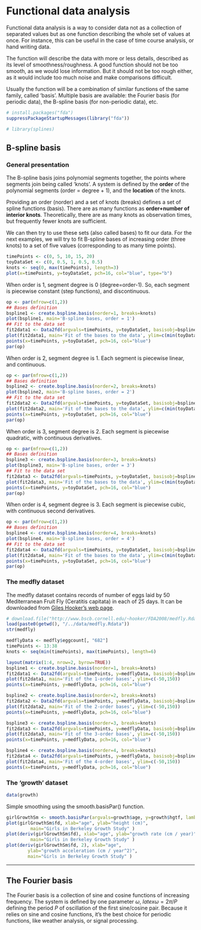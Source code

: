 Functional data analysis
========================================================

Functional data analysis is a way to consider data not as a collection of separated values but as one function describing the whole set of values at once. For instance, this can be useful in the case of time course analysis, or hand writing data.

The function will describe the data with more or less details, described as its level of smoothness/roughness. A good function should not be too smooth, as we would lose information. But it should not be too rough either, as it would include too much noise and make comparisons difficult. 

Usually the function will be a combination of similar functions of the same family, called 'basis'. Multiple basis are available: the Fourier basis (for periodic data), the B-spline basis (for non-periodic data), etc.


```r
# install.packages("fda")
suppressPackageStartupMessages(library("fda"))

# library(splines)
```

B-spline basis
--------------------------------------------------------------------------------

### General presentation

The B-spline basis joins polynomial segments together, the points where segments join being called 'knots'. A system is defined by the **order** of the polynomial segments (order = degree + 1), and the **location** of the knots.

Providing an order (norder) and a set of knots (breaks) defines a set of spline functions (basis). There are as many functions as **order+number of interior knots**. Theoretically, there are as many knots as observation times, but frequently fewer knots are sufficient.

We can then try to use these sets (also called bases) to fit our data. For the next examples, we will try to fit B-spline bases of increasing order (three knots) to a set of five values (corresponding to as many time points).

```r
timePoints <- c(0, 5, 10, 15, 20)
toyDataSet <- c(0, 0.5, 1, 0.5, 0.5)
knots <- seq(0, max(timePoints), length=3)
plot(x=timePoints, y=toyDataSet, pch=16, col="blue", type="b")
```


When order is 1, segment degree is 0 (degree=order-1). So, each segment is piecewise constant (step functions), and discontinuous.

```r
op <- par(mfrow=c(1,2))
## Bases definition
bspline1 <- create.bspline.basis(norder=1, breaks=knots)
plot(bspline1, main='B-spline bases, order = 1')
## Fit to the data set
fit2data1 <- Data2fd(argvals=timePoints, y=toyDataSet, basisobj=bspline1)
plot(fit2data1, main='Fit of the bases to the data', ylim=c(min(toyDataSet),max(toyDataSet)))
points(x=timePoints, y=toyDataSet, pch=16, col="blue")
par(op)
```

When order is 2, segment degree is 1. Each segment is piecewise linear, and continuous.

```r
op <- par(mfrow=c(1,2))
## Bases definition
bspline2 <- create.bspline.basis(norder=2, breaks=knots)
plot(bspline2, main='B-spline bases, order = 2')
## Fit to the data set
fit2data2 <- Data2fd(argvals=timePoints, y=toyDataSet, basisobj=bspline2)
plot(fit2data2, main='Fit of the bases to the data', ylim=c(min(toyDataSet),max(toyDataSet)))
points(x=timePoints, y=toyDataSet, pch=16, col="blue")
par(op)
```

When order is 3, segment degree is 2. Each segment is piecewise quadratic, with continuous derivatives.

```r
op <- par(mfrow=c(1,2))
## Bases definition
bspline3 <- create.bspline.basis(norder=3, breaks=knots)
plot(bspline3, main='B-spline bases, order = 3')
## Fit to the data set
fit2data3 <- Data2fd(argvals=timePoints, y=toyDataSet, basisobj=bspline3)
plot(fit2data3, main='Fit of the bases to the data', ylim=c(min(toyDataSet),max(toyDataSet)))
points(x=timePoints, y=toyDataSet, pch=16, col="blue")
par(op)
```

When order is 4, segment degree is 3. Each segment is piecewise cubic, with continuous second derivatives.

```r
op <- par(mfrow=c(1,2))
## Bases definition
bspline4 <- create.bspline.basis(norder=4, breaks=knots)
plot(bspline4, main='B-spline bases, order = 4')
## Fit to the data set
fit2data4 <- Data2fd(argvals=timePoints, y=toyDataSet, basisobj=bspline4)
plot(fit2data4, main='Fit of the bases to the data', ylim=c(min(toyDataSet),max(toyDataSet)))
points(x=timePoints, y=toyDataSet, pch=16, col="blue")
par(op)
```


### The medfly dataset

The medfly dataset contains records of number of eggs laid by 50 Mediterranean Fruit Fly (Ceratitis capitata) in each of 25 days. It can be downloaded from [Giles Hooker's web page](http://www.bscb.cornell.edu/~hooker/).

```r
# download.file("http://www.bscb.cornell.edu/~hooker/FDA2008/medfly.Rdata", paste0(getwd(), "/medfly.Rdata"))
load(paste0(getwd(), "/../data/medfly.Rdata"))
str(medfly)

medflyData <- medfly$eggcount[, "682"]
timePoints <- 13:38
knots <- seq(min(timePoints), max(timePoints), length=6)
```

```r
layout(matrix(1:4, nrow=2, byrow=TRUE))
bspline1 <- create.bspline.basis(norder=1, breaks=knots)
fit2data1 <- Data2fd(argvals=timePoints, y=medflyData, basisobj=bspline1)
plot(fit2data1, main='Fit of the 1-order bases', ylim=c(-50,150))
points(x=timePoints, y=medflyData, pch=16, col="blue")

bspline2 <- create.bspline.basis(norder=2, breaks=knots)
fit2data2 <- Data2fd(argvals=timePoints, y=medflyData, basisobj=bspline2)
plot(fit2data2, main='Fit of the 2-order bases', ylim=c(-50,150))
points(x=timePoints, y=medflyData, pch=16, col="blue")

bspline3 <- create.bspline.basis(norder=3, breaks=knots)
fit2data3 <- Data2fd(argvals=timePoints, y=medflyData, basisobj=bspline3)
plot(fit2data3, main='Fit of the 3-order bases', ylim=c(-50,150))
points(x=timePoints, y=medflyData, pch=16, col="blue")

bspline4 <- create.bspline.basis(norder=4, breaks=knots)
fit2data4 <- Data2fd(argvals=timePoints, y=medflyData, basisobj=bspline4)
plot(fit2data4, main='Fit of the 4-order bases', ylim=c(-50,150))
points(x=timePoints, y=medflyData, pch=16, col="blue")
```

### The 'growth' dataset

```r
data(growth)
```

Simple smoothing using the smooth.basisPar() function.

```r
girlGrowthSm <- smooth.basisPar(argvals=growth$age, y=growth$hgtf, lambda=0.1)
plot(girlGrowthSm$fd, xlab="age", ylab="height (cm)",
         main="Girls in Berkeley Growth Study" )
plot(deriv(girlGrowthSm$fd), xlab="age", ylab="growth rate (cm / year)",
         main="Girls in Berkeley Growth Study" )
plot(deriv(girlGrowthSm$fd, 2), xlab="age",
        ylab="growth acceleration (cm / year^2)",
        main="Girls in Berkeley Growth Study" )
```

--------------------------------------------------------------------------------

The Fourier basis
--------------------------------------------------------------------------------

The Fourier basis is a collection of sine and cosine functions of increasing frequency. The system is defined by one parameter $\omega$, $latex \omega = 2\pi / P$ defining the period $P$ of oscillation of the first sine/cosine pair. Because it relies on sine and cosine functions, it's the best choice for periodic functions, like weather analysis, or signal processing.

